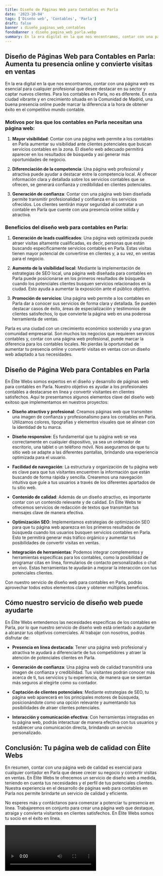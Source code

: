 ```yaml
---
title: Diseño de Páginas Web para Contables en Parla
date: '2023-10-04'
tags: ['Diseño web', 'Contables', 'Parla']
draft: false
banner : diseño_paginas_web_contables
fondoBanner : diseño_pagina_web_parla.webp
summary: En la era digital en la que nos encontramos, contar con una página web es esencial para cualquier profesional que desee destacar en su sector y captar nuevos clientes. Para los contables en Parla, no es diferente. En esta ciudad vibrante y en crecimiento situada en la Comunidad de Madrid, una buena presencia online puede marcar la diferencia a la hora de obtener éxito en el competitivo mundo contable.
---
```


## Diseño de Páginas Web para Contables en Parla: Aumenta tu presencia online y convierte visitas en ventas

En la era digital en la que nos encontramos, contar con una página web es esencial para cualquier profesional que desee destacar en su sector y captar nuevos clientes. Para los contables en Parla, no es diferente. En esta ciudad vibrante y en crecimiento situada en la Comunidad de Madrid, una buena presencia online puede marcar la diferencia a la hora de obtener éxito en el competitivo mundo contable.

### Motivos por los que los contables en Parla necesitan una página web:

1. **Mayor visibilidad**: Contar con una página web permite a los contables en Parla aumentar su visibilidad ante clientes potenciales que buscan servicios contables en la zona. El diseño web adecuado permitirá aparecer en los resultados de búsqueda y así generar más oportunidades de negocio.

2. **Diferenciación de la competencia**: Una página web profesional y atractiva puede ayudar a destacar entre la competencia local. Al ofrecer información clara y detallada sobre los servicios contables que se ofrecen, se generará confianza y credibilidad en clientes potenciales.

3. **Generación de confianza**: Contar con una página web bien diseñada permite transmitir profesionalidad y confianza en los servicios ofrecidos. Los clientes sentirán mayor seguridad al contratar a un contable en Parla que cuente con una presencia online sólida y atractiva.

### Beneficios del diseño web para contables en Parla:

1. **Generación de leads cualificados**: Una página web optimizada puede atraer visitas altamente cualificadas, es decir, personas que están buscando específicamente servicios contables en Parla. Estas visitas tienen mayor potencial de convertirse en clientes y, a su vez, en ventas para el negocio.

2. **Aumento de la visibilidad local**: Mediante la implementación de estrategias de SEO local, una página web diseñada para contables en Parla puede posicionarse en los primeros resultados de búsqueda cuando los potenciales clientes busquen servicios relacionados en la ciudad. Esto ayuda a aumentar la exposición ante el público objetivo.

3. **Promoción de servicios**: Una página web permite a los contables en Parla dar a conocer sus servicios de forma clara y detallada. Se pueden destacar casos de éxito, áreas de especialización y testimonios de clientes satisfechos, lo que convierte la página web en una poderosa herramienta de ventas.

Parla es una ciudad con un crecimiento económico sostenido y una gran comunidad empresarial. Son muchos los negocios que requieren servicios contables y, contar con una página web profesional, puede marcar la diferencia para los contables locales. No pierdas la oportunidad de aumentar tu presencia online y convertir visitas en ventas con un diseño web adaptado a tus necesidades.

<GifSeo />

<Cta />

## Diseño de Página Web para Contables en Parla

En Élite Webs somos expertos en el diseño y desarrollo de páginas web para contables en Parla. Nuestro objetivo es ayudar a los profesionales contables a destacarse en línea y convertir visitantes en clientes satisfechos. Aquí te presentamos algunos elementos clave del diseño web exitoso que implementamos en nuestros proyectos:

- **Diseño atractivo y profesional**: Creamos páginas web que transmiten una imagen de confianza y profesionalismo para los contables en Parla. Utilizamos colores, tipografías y elementos visuales que se alinean con la identidad de tu marca.

- **Diseño responsive**: Es fundamental que tu página web se vea correctamente en cualquier dispositivo, ya sea un ordenador de escritorio, una tablet o un teléfono móvil. Nos aseguramos de que tu sitio web se adapte a las diferentes pantallas, brindando una experiencia optimizada para el usuario.

- **Facilidad de navegación**: La estructura y organización de tu página web es clave para que tus visitantes encuentren la información que están buscando de forma rápida y sencilla. Crearemos una navegación intuitiva que guíe a tus usuarios a través de los diferentes apartados de tu sitio web.

- **Contenido de calidad**: Además de un diseño atractivo, es importante contar con un contenido relevante y de calidad. En Élite Webs te ofrecemos servicios de redacción de textos que transmitan tus mensajes clave de manera efectiva.

- **Optimización SEO**: Implementamos estrategias de optimización SEO para que tu página web aparezca en los primeros resultados de búsqueda cuando los usuarios busquen servicios contables en Parla. Esto te permitirá generar más tráfico orgánico y aumentar tus posibilidades de convertir visitas en ventas.

- **Integración de herramientas**: Podemos integrar complementos y herramientas específicas para los contables, como la posibilidad de programar citas en línea, formularios de contacto personalizados o chat en vivo. Estas herramientas te ayudarán a mejorar la interacción con tus potenciales clientes.

Con nuestro servicio de diseño web para contables en Parla, podrás aprovechar todos estos elementos clave y obtener múltiples beneficios.

## Cómo nuestro servicio de diseño web puede ayudarte

En Élite Webs entendemos las necesidades específicas de los contables en Parla, por lo que nuestro servicio de diseño web está orientado a ayudarte a alcanzar tus objetivos comerciales. Al trabajar con nosotros, podrás disfrutar de:

- **Presencia en línea destacada**: Tener una página web profesional y atractiva te ayudará a diferenciarte de tus competidores y atraer la atención de potenciales clientes en Parla.

- **Generación de confianza**: Una página web de calidad transmitirá una imagen de confianza y credibilidad. Tus visitantes podrán conocer más acerca de ti, tus servicios y tu experiencia, de manera que se sientan más seguros al elegirte como su contador.

- **Captación de clientes potenciales**: Mediante estrategias de SEO, tu página web aparecerá en los principales motores de búsqueda, posicionándote como una opción relevante y aumentando tus posibilidades de atraer clientes potenciales.

- **Interacción y comunicación efectiva**: Con herramientas integradas en tu página web, podrás interactuar de manera efectiva con tus usuarios y establecer una comunicación directa, brindando un servicio personalizado.

## Conclusión: Tu página web de calidad con Élite Webs

En resumen, contar con una página web de calidad es esencial para cualquier contador en Parla que desee crecer su negocio y convertir visitas en ventas. En Élite Webs te ofrecemos un servicio de diseño web a medida, teniendo en cuenta tus necesidades y el perfil de tus potenciales clientes. Nuestra experiencia en el desarrollo de páginas web para contables en Parla nos permite brindarte un servicio de calidad y eficiente.

No esperes más y contáctanos para comenzar a potenciar tu presencia en línea. Trabajaremos en conjunto para crear una página web que destaque, atraiga y convierta visitantes en clientes satisfechos. En Élite Webs somos tu socio en el éxito en línea.

<Video />

<CtaBot job='Contables' city='Parla'/>

<Gmaps query='Parla+españa+maps' />